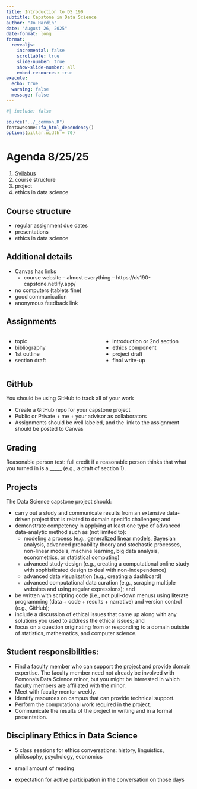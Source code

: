 ```yaml
---
title: Introduction to DS 190
subtitle: Capstone in Data Science
author: "Jo Hardin"
date: "August 26, 2025"
date-format: long
format:
  revealjs:
    incremental: false
    scrollable: true
    slide-number: true
    show-slide-number: all
    embed-resources: true
execute:
  echo: true
  warning: false
  message: false
---
```


```r
#| include: false

source("../_common.R")
fontawesome::fa_html_dependency()
options(pillar.width = 70)
```

# Agenda 8/25/25

1. [Syllabus](../syllabus/)
2. course structure
3. project
4. ethics in data science


## Course structure
* regular assignment due dates
* presentations
* ethics in data science



## Additional details
* Canvas has links
  - course website -- almost everything -- https://ds190-capstone.netlify.app/
* no computers (tablets fine)
* good communication
* anonymous feedback link

## Assignments
:::: {.columns}

::: {.column width="50%"}
* topic
* bibliography
* 1st outline
* section draft
:::

::: {.column width="50%"}
* introduction or 2nd section
* ethics component
* project draft
* final write-up
:::
::::


## GitHub

You should be using GitHub to track all of your work

* Create a GitHub repo for your capstone project
* Public or Private + me + your advisor as collaborators
* Assignments should be well labeled, and the link to the assignment should be posted to Canvas

## Grading

Reasonable person test:  full credit if a reasonable person thinks that what you turned in is a _____  (e.g., a draft of section 1).

## Projects

The Data Science capstone project should: 

* carry out a study and communicate results from an extensive data-driven project that is related to domain specific challenges; and 
* demonstrate competency in applying at least one type of advanced data-analytic method such as (not limited to): 
   * modeling a process (e.g., generalized linear models, Bayesian analysis, advanced probability theory and stochastic processes, non-linear models, machine learning, big data analysis, econometrics, or statistical computing)
   * advanced study-design (e.g., creating a computational online study with sophisticated design to deal with non-independence)
   * advanced data visualization (e.g., creating a dashboard)
   * advanced computational data curation (e.g., scraping multiple websites and using regular expressions); and
* be written with scripting code (i.e., not pull-down menus) using literate programming (data + code + results + narrative) and version control (e.g., GitHub); 
* include a discussion of ethical issues that came up along with any solutions you used to address the ethical issues; and
* focus on a question originating from or responding to a domain outside of statistics, mathematics, and computer science.


## Student responsibilities:
* Find a faculty member who can support the project and provide domain expertise. The faculty member need not already be involved with Pomona’s Data Science minor, but you might be interested in which faculty members are affiliated with the minor.
* Meet with faculty mentor weekly.
* Identify resources on campus that can provide technical support.
* Perform the computational work required in the project.
* Communicate the results of the project in writing and in a formal presentation.



## Disciplinary Ethics in Data Science

* 5 class sessions for ethics conversations:  history, linguistics, philosophy, psychology, economics

* small amount of reading

* expectation for active participation in the conversation on those days
